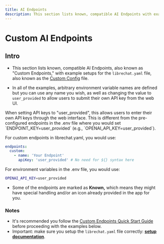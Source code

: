 ```yaml
---
title: AI Endpoints
description: This section lists known, compatible AI Endpoints with example setups for the `librechat.yaml` AKA the LibreChat Custom Config file.
---
```


# Custom AI Endpoints

## Intro

- This section lists known, compatible AI Endpoints, also known as "Custom Endpoints," with example setups for the `librechat.yaml` file, also known as the [Custom Config](/docs/configuration/librechat_yaml) file.

- In all of the examples, arbitrary environment variable names are defined but you can use any name you wish, as well as changing the value to `user_provided` to allow users to submit their own API key from the web UI.

<Callout type="warning" title="Important: 'user_provided' Key Setting">
When setting API keys to "user_provided", this allows users to enter their own API keys through the web interface. This is different from the pre-configured endpoints in the .env file where you would set `ENDPOINT_KEY=user_provided` (e.g., `OPENAI_API_KEY=user_provided`).

For custom endpoints in librechat.yaml, you would use:

```yaml
endpoints:
  custom:
    - name: 'Your Endpoint'
      apiKey: 'user_provided' # No need for ${} syntax here
```

For environment variables in the .env file, you would use:

```bash
OPENAI_API_KEY=user_provided
```

</Callout>

- Some of the endpoints are marked as **Known,** which means they might have special handling and/or an icon already provided in the app for you.

### Notes

- It's recommended you follow the [Custom Endpoints Quick Start Guide](/docs/quick_start/custom_endpoints) before proceeding with the examples below.
- Important: make sure you setup the `librechat.yaml` file correctly: **[setup documentation](/docs/configuration/librechat_yaml/setup)**.
